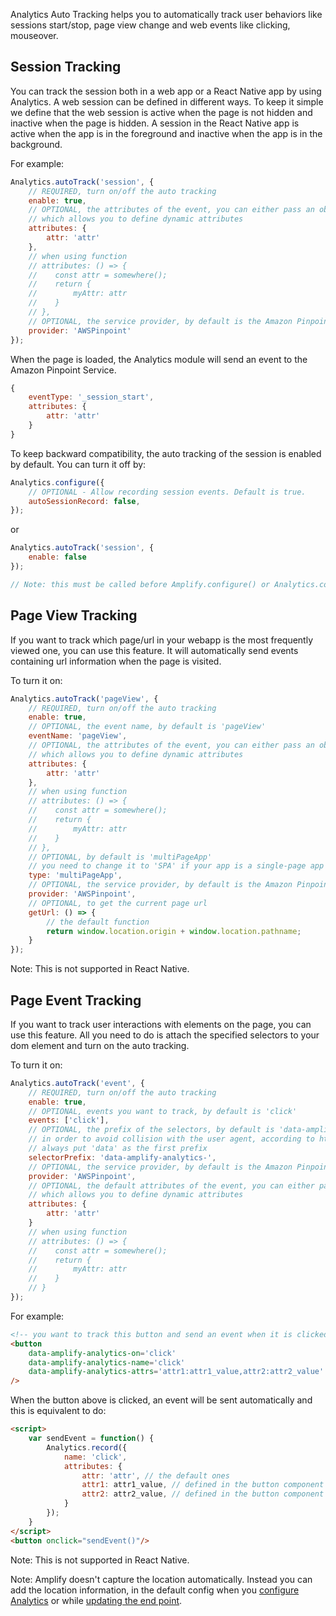 Analytics Auto Tracking helps you to automatically track user behaviors like sessions start/stop, page view change and web events like clicking, mouseover.

## Session Tracking

You can track the session both in a web app or a React Native app by using Analytics. A web session can be defined in different ways. To keep it simple we define that the web session is active when the page is not hidden and inactive when the page is hidden. 
A session in the React Native app is active when the app is in the foreground and inactive when the app is in the background.

For example: 
```javascript
Analytics.autoTrack('session', {
    // REQUIRED, turn on/off the auto tracking
    enable: true,
    // OPTIONAL, the attributes of the event, you can either pass an object or a function 
    // which allows you to define dynamic attributes
    attributes: {
        attr: 'attr'
    },
    // when using function
    // attributes: () => {
    //    const attr = somewhere();
    //    return {
    //        myAttr: attr
    //    }
    // },
    // OPTIONAL, the service provider, by default is the Amazon Pinpoint
    provider: 'AWSPinpoint'
});
```

When the page is loaded, the Analytics module will send an event to the Amazon Pinpoint Service.
```javascript
{ 
    eventType: '_session_start', 
    attributes: { 
        attr: 'attr' 
    }
}
```

To keep backward compatibility, the auto tracking of the session is enabled by default. You can turn it off by:
```javascript
Analytics.configure({
    // OPTIONAL - Allow recording session events. Default is true.
    autoSessionRecord: false,
});
```
or 
```javascript
Analytics.autoTrack('session', {
    enable: false
});

// Note: this must be called before Amplify.configure() or Analytics.configure() to cancel the session_start event
```

## Page View Tracking

If you want to track which page/url in your webapp is the most frequently viewed one, you can use this feature. It will automatically send events containing url information when the page is visited.

To turn it on:
```javascript
Analytics.autoTrack('pageView', {
    // REQUIRED, turn on/off the auto tracking
    enable: true,
    // OPTIONAL, the event name, by default is 'pageView'
    eventName: 'pageView',
    // OPTIONAL, the attributes of the event, you can either pass an object or a function 
    // which allows you to define dynamic attributes
    attributes: {
        attr: 'attr'
    },
    // when using function
    // attributes: () => {
    //    const attr = somewhere();
    //    return {
    //        myAttr: attr
    //    }
    // },
    // OPTIONAL, by default is 'multiPageApp'
    // you need to change it to 'SPA' if your app is a single-page app like React
    type: 'multiPageApp',
    // OPTIONAL, the service provider, by default is the Amazon Pinpoint
    provider: 'AWSPinpoint',
    // OPTIONAL, to get the current page url
    getUrl: () => {
        // the default function
        return window.location.origin + window.location.pathname;
    }
});
```
Note: This is not supported in React Native.

## Page Event Tracking

If you want to track user interactions with elements on the page, you can use this feature. All you need to do is attach the specified selectors to your dom element and turn on the auto tracking.

To turn it on:
```javascript
Analytics.autoTrack('event', {
    // REQUIRED, turn on/off the auto tracking
    enable: true,
    // OPTIONAL, events you want to track, by default is 'click'
    events: ['click'],
    // OPTIONAL, the prefix of the selectors, by default is 'data-amplify-analytics-'
    // in order to avoid collision with the user agent, according to https://www.w3schools.com/tags/att_global_data.asp
    // always put 'data' as the first prefix
    selectorPrefix: 'data-amplify-analytics-',
    // OPTIONAL, the service provider, by default is the Amazon Pinpoint
    provider: 'AWSPinpoint',
    // OPTIONAL, the default attributes of the event, you can either pass an object or a function 
    // which allows you to define dynamic attributes
    attributes: {
        attr: 'attr'
    }
    // when using function
    // attributes: () => {
    //    const attr = somewhere();
    //    return {
    //        myAttr: attr
    //    }
    // }
});
```

For example:
```html
<!-- you want to track this button and send an event when it is clicked -->
<button
    data-amplify-analytics-on='click'
    data-amplify-analytics-name='click'
    data-amplify-analytics-attrs='attr1:attr1_value,attr2:attr2_value'
/>
```
When the button above is clicked, an event will be sent automatically and this is equivalent to do:
```html
<script>
    var sendEvent = function() {
        Analytics.record({
            name: 'click',
            attributes: {
                attr: 'attr', // the default ones
                attr1: attr1_value, // defined in the button component
                attr2: attr2_value, // defined in the button component
            }
        });
    }
</script>
<button onclick="sendEvent()"/>
```
Note: This is not supported in React Native.

<Callout> 

Note: Amplify doesn't capture the location automatically. Instead you can add the location information, in the default config when you [configure Analytics](https://docs.amplify.aws/lib/analytics/getting-started/q/platform/js#set-up-existing-analytics-backend) or while [updating the end point](https://docs.amplify.aws/lib/analytics/getting-started/q/platform/js#update-endpoint).


</Callout>
